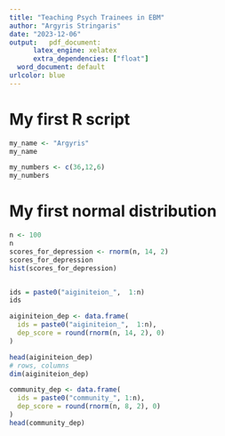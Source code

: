 ```yaml
---
title: "Teaching Psych Trainees in EBM"
author: "Argyris Stringaris"
date: "2023-12-06"
output:   pdf_document:
      latex_engine: xelatex 
      extra_dependencies: ["float"]
  word_document: default
urlcolor: blue
---
```


# My first R script
```r

my_name <- "Argyris"
my_name

my_numbers <- c(36,12,6)
my_numbers
```
# My first normal distribution
```r
n <- 100
n
scores_for_depression <- rnorm(n, 14, 2)
scores_for_depression
hist(scores_for_depression)



```



```r
ids = paste0("aiginiteion_",  1:n)
ids

```


```r
aiginiteion_dep <- data.frame(
  ids = paste0("aiginiteion_",  1:n),
  dep_score = round(rnorm(n, 14, 2), 0)
)

head(aiginiteion_dep)
# rows, columns
dim(aiginiteion_dep)
```


```r
community_dep <- data.frame(
  ids = paste0("community_", 1:n),
  dep_score = round(rnorm(n, 8, 2), 0)
)
head(community_dep)
```

